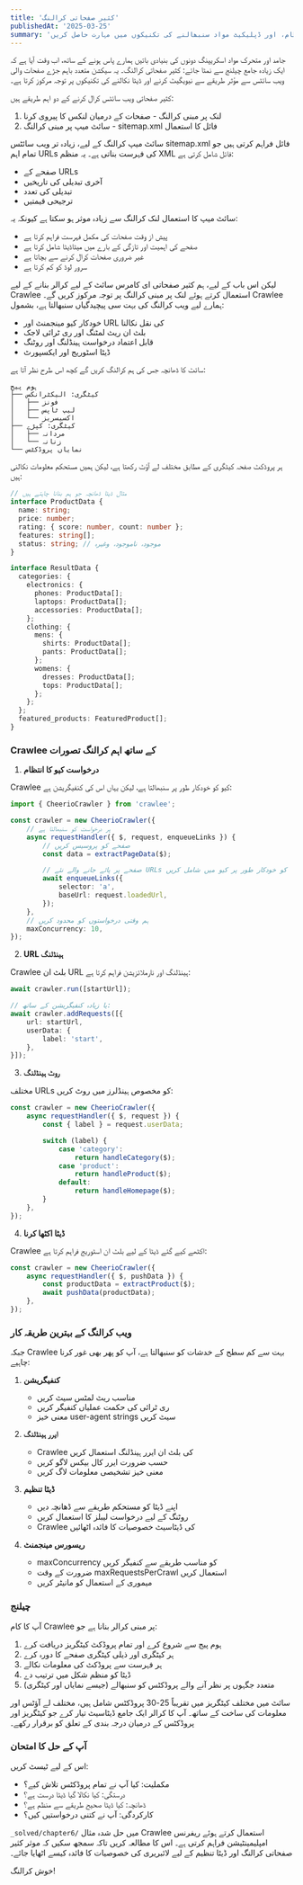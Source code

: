 ```yaml
---
title: 'کثیر صفحاتی کرالنگ'
publishedAt: '2025-03-25'
summary: 'باہم جڑے ہوئے ویب سائٹس کرال کرنے، سائٹ میپس کا انتظام، اور ڈپلیکیٹ مواد سنبھالنے کی تکنیکوں میں مہارت حاصل کریں'
---
```


جامد اور متحرک مواد اسکریپنگ دونوں کی بنیادی باتیں ہمارے پاس ہونے کے ساتھ، اب وقت آیا ہے کہ ایک زیادہ جامع چیلنج سے نمٹا جائے: کثیر صفحاتی کرالنگ۔ یہ سیکشن متعدد باہم جڑے صفحات والی ویب سائٹس سے مؤثر طریقے سے نیویگیٹ کرنے اور ڈیٹا نکالنے کی تکنیکوں پر توجہ مرکوز کرتا ہے۔

کثیر صفحاتی ویب سائٹس کرال کرنے کے دو اہم طریقے ہیں:

1. لنک پر مبنی کرالنگ - صفحات کے درمیان لنکس کا پیروی کرنا
2. سائٹ میپ پر مبنی کرالنگ - sitemap.xml فائل کا استعمال

سائٹ میپ کرالنگ کے لیے، زیادہ تر ویب سائٹس sitemap.xml فائل فراہم کرتی ہیں جو تمام اہم URLs کی فہرست بناتی ہے۔ یہ منظم XML فائل شامل کرتی ہے:

- صفحے کے URLs
- آخری تبدیلی کی تاریخیں
- تبدیلی کی تعدد
- ترجیحی قیمتیں

سائٹ میپ کا استعمال لنک کرالنگ سے زیادہ موثر ہو سکتا ہے کیونکہ یہ:
- پیش از وقت صفحات کی مکمل فہرست فراہم کرتا ہے
- صفحے کی اہمیت اور تازگی کے بارے میں میٹاڈیٹا شامل کرتا ہے
- غیر ضروری صفحات کرال کرنے سے بچاتا ہے
- سرور لوڈ کو کم کرتا ہے

لیکن اس باب کے لیے، ہم کثیر صفحاتی ای کامرس سائٹ کے لیے کرالر بنانے کے لیے Crawlee استعمال کرتے ہوئے لنک پر مبنی کرالنگ پر توجہ مرکوز کریں گے۔ Crawlee ہمارے لیے ویب کرالنگ کی بہت سی پیچیدگیاں سنبھالتا ہے، بشمول:

- خودکار کیو مینجمنٹ اور URL کی نقل نکالنا
- بلٹ ان ریٹ لمٹنگ اور ری ٹرائی لاجک
- قابل اعتماد درخواست ہینڈلنگ اور روٹنگ
- ڈیٹا اسٹوریج اور ایکسپورٹ

سائٹ کا ڈھانچہ جس کی ہم کرالنگ کریں گے کچھ اس طرح نظر آتا ہے:

```
ہوم پیج
├── کیٹگری: الیکٹرانکس
│   ├── فونز
│   ├── لیپ ٹاپس
│   └── اکسیسریز
├── کیٹگری: کپڑے
│   ├── مردانہ
│   └── زنانہ
└── نمایاں پروڈکٹس
```

ہر پروڈکٹ صفحہ کیٹگری کے مطابق مختلف لے آؤٹ رکھتا ہے، لیکن ہمیں مستحکم معلومات نکالنی ہیں:

```typescript
// مثال ڈیٹا ڈھانچہ جو ہم بنانا چاہتے ہیں
interface ProductData {
  name: string;
  price: number;
  rating: { score: number, count: number };
  features: string[];
  status: string; // موجود، ناموجود، وغیرہ
}

interface ResultData {
  categories: {
    electronics: {
      phones: ProductData[];
      laptops: ProductData[];
      accessories: ProductData[];
    };
    clothing: {
      mens: {
        shirts: ProductData[];
        pants: ProductData[];
      };
      womens: {
        dresses: ProductData[];
        tops: ProductData[];
      };
    };
  };
  featured_products: FeaturedProduct[];
}
```

### Crawlee کے ساتھ اہم کرالنگ تصورات

1. **درخواست کیو کا انتظام**

Crawlee کیو کو خودکار طور پر سنبھالتا ہے، لیکن یہاں اس کی کنفیگریشن ہے:

```typescript
import { CheerioCrawler } from 'crawlee';

const crawler = new CheerioCrawler({
    // ہر درخواست کو سنبھالتا ہے
    async requestHandler({ $, request, enqueueLinks }) {
        // صفحے کو پروسیس کریں
        const data = extractPageData($);

        // صفحے پر پائے جانے والے نئے URLs کو خودکار طور پر کیو میں شامل کریں
        await enqueueLinks({
            selector: 'a',
            baseUrl: request.loadedUrl,
        });
    },
    // ہم وقتی درخواستوں کو محدود کریں
    maxConcurrency: 10,
});
```

2. **URL ہینڈلنگ**

Crawlee بلٹ ان URL ہینڈلنگ اور نارملائزیشن فراہم کرتا ہے:

```typescript
await crawler.run([startUrl]);

// یا زیادہ کنفیگریشن کے ساتھ:
await crawler.addRequests([{
    url: startUrl,
    userData: {
        label: 'start',
    },
}]);
```

3. **روٹ ہینڈلنگ**

مختلف URLs کو مخصوص ہینڈلرز میں روٹ کریں:

```typescript
const crawler = new CheerioCrawler({
    async requestHandler({ $, request }) {
        const { label } = request.userData;

        switch (label) {
            case 'category':
                return handleCategory($);
            case 'product':
                return handleProduct($);
            default:
                return handleHomepage($);
        }
    },
});
```

4. **ڈیٹا اکٹھا کرنا**

Crawlee اکٹھے کیے گئے ڈیٹا کے لیے بلٹ ان اسٹوریج فراہم کرتا ہے:

```typescript
const crawler = new CheerioCrawler({
    async requestHandler({ $, pushData }) {
        const productData = extractProduct($);
        await pushData(productData);
    },
});
```

### ویب کرالنگ کے بہترین طریقہ کار

جبکہ Crawlee بہت سے کم سطح کے خدشات کو سنبھالتا ہے، آپ کو پھر بھی غور کرنا چاہیے:

1. **کنفیگریشن**
   - مناسب ریٹ لمٹس سیٹ کریں
   - ری ٹرائی کی حکمت عملیاں کنفیگر کریں
   - معنی خیز user-agent strings سیٹ کریں

2. **ایرر ہینڈلنگ**
   - Crawlee کی بلٹ ان ایرر ہینڈلنگ استعمال کریں
   - حسب ضرورت ایرر کال بیکس لاگو کریں
   - معنی خیز تشخیصی معلومات لاگ کریں

3. **ڈیٹا تنظیم**
   - اپنے ڈیٹا کو مستحکم طریقے سے ڈھانچہ دیں
   - روٹنگ کے لیے درخواست لیبلز کا استعمال کریں
   - Crawlee کی ڈیٹاسیٹ خصوصیات کا فائدہ اٹھائیں

4. **ریسورس مینجمنٹ**
   - maxConcurrency کو مناسب طریقے سے کنفیگر کریں
   - ضرورت کے وقت maxRequestsPerCrawl استعمال کریں
   - میموری کے استعمال کو مانیٹر کریں

### چیلنج

آپ کا کام Crawlee پر مبنی کرالر بنانا ہے جو:

1. ہوم پیج سے شروع کرے اور تمام پروڈکٹ کیٹگریز دریافت کرے
2. ہر کیٹگری اور ذیلی کیٹگری صفحے کا دورہ کرے
3. ہر فہرست سے پروڈکٹ کی معلومات نکالے
4. ڈیٹا کو منظم شکل میں ترتیب دے
5. متعدد جگہوں پر نظر آنے والے پروڈکٹس کو سنبھالے (جیسے نمایاں اور کیٹگری)

سائٹ میں مختلف کیٹگریز میں تقریباً 25-30 پروڈکٹس شامل ہیں، مختلف لے آؤٹس اور معلومات کی ساخت کے ساتھ۔ آپ کا کرالر ایک جامع ڈیٹاسیٹ تیار کرے جو کیٹگریز اور پروڈکٹس کے درمیان درجہ بندی کے تعلق کو برقرار رکھے۔

### آپ کے حل کا امتحان

اس کے لیے ٹیسٹ کریں:
- مکملیت: کیا آپ نے تمام پروڈکٹس تلاش کیے؟
- درستگی: کیا نکالا گیا ڈیٹا درست ہے؟
- ڈھانچہ: کیا ڈیٹا صحیح طریقے سے منظم ہے؟
- کارکردگی: آپ نے کتنی درخواستیں کیں؟

`_solved/chapter6/` میں حل شدہ مثال Crawlee استعمال کرتے ہوئے ریفرنس امپلیمینٹیشن فراہم کرتی ہے۔ اس کا مطالعہ کریں تاکہ سمجھ سکیں کہ موثر کثیر صفحاتی کرالنگ اور ڈیٹا تنظیم کے لیے لائبریری کی خصوصیات کا فائدہ کیسے اٹھایا جائے۔

خوش کرالنگ!